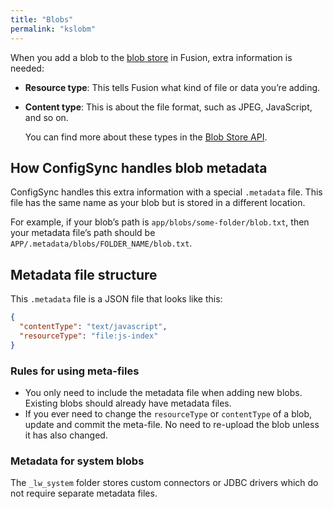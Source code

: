 ```yaml
---
title: "Blobs"
permalink: "kslobm"
---
```


When you add a blob to the [blob store](/fusion/5.9/153/blob-storage) in Fusion, extra information is needed:

* **Resource type**: This tells Fusion what kind of file or data you’re adding.
* **Content type**: This is about the file format, such as JPEG, JavaScript, and so on.

  You can find more about these types in the [Blob Store API](/fusion/5.9/305/blob-store-api#blob-types).

## How ConfigSync handles blob metadata

ConfigSync handles this extra information with a special `.metadata` file.
This file has the same name as your blob but is stored in a different location.

For example, if your blob’s path is `app/blobs/some-folder/blob.txt`, then your metadata file’s path should be `APP/.metadata/blobs/FOLDER_NAME/blob.txt`.

## Metadata file structure

This `.metadata` file is a JSON file that looks like this:

```json
{
  "contentType": "text/javascript",
  "resourceType": "file:js-index"
}
```

### Rules for using meta-files

* You only need to include the metadata file when adding new blobs.
  Existing blobs should already have metadata files.
* If you ever need to change the `resourceType` or `contentType` of a blob, update and commit the meta-file.
  No need to re-upload the blob unless it has also changed.

### Metadata for system blobs

The `_lw_system` folder stores custom connectors or JDBC drivers which do not require separate metadata files.
